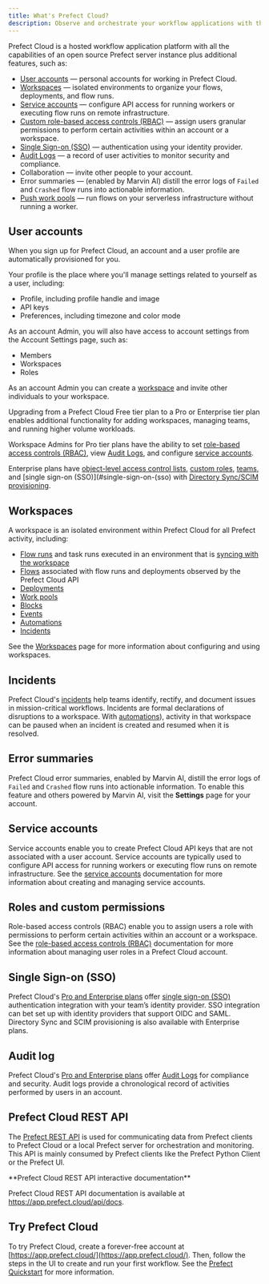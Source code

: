 ```yaml
---
title: What's Prefect Cloud?
description: Observe and orchestrate your workflow applications with the Prefect Cloud platform.
---
```


Prefect Cloud is a hosted workflow application platform with all the capabilities of an open source Prefect server instance plus additional features, such as:

- [User accounts](#user-accounts) &mdash; personal accounts for working in Prefect Cloud.
- [Workspaces](#workspaces/) &mdash; isolated environments to organize your flows, deployments, and flow runs.
- [Service accounts](/3.0rc/manage/cloud/manage-users/service-accounts/) &mdash; configure API access for running workers or executing flow runs on remote infrastructure.
- [Custom role-based access controls (RBAC)](/3.0rc/manage/cloud/manage-users/manage-roles/) &mdash; assign users granular permissions to perform certain activities within an account or a workspace.
- [Single Sign-on (SSO)](/3.0rc/manage/cloud/manage-users/configure-sso/) &mdash; authentication using your identity provider.
- [Audit Logs](/3.0rc/manage/cloud/manage-users/audit-logs/) &mdash; a record of user activities to monitor security and compliance.
- Collaboration &mdash; invite other people to your account.
- Error summaries  &mdash; (enabled by Marvin AI) distill the error logs of `Failed` and `Crashed` flow runs into actionable information.
- [Push work pools](/3.0rc/deploy/dynamic-infra/push-runs-serverless/) &mdash; run flows on your serverless infrastructure without running a worker.

## User accounts

When you sign up for Prefect Cloud, an account and a user profile are automatically provisioned for you.

Your profile is the place where you'll manage settings related to yourself as a user, including:

- Profile, including profile handle and image
- API keys
- Preferences, including timezone and color mode

As an account Admin, you will also have access to account settings from the Account Settings page, such as:

- Members
- Workspaces
- Roles

As an account Admin you can create a [workspace](#workspaces) and invite other individuals to your workspace.

Upgrading from a Prefect Cloud Free tier plan to a Pro or Enterprise tier plan enables additional functionality for adding workspaces, managing teams, and running higher volume workloads.

Workspace Admins for Pro tier plans have the ability to set [role-based access controls (RBAC)](#roles-and-custom-permissions), view [Audit Logs](#audit-log), and configure [service accounts](#service-accounts).

Enterprise plans have [object-level access control lists](/3.0rc/manage/cloud/manage-users/object-access-control-lists/), [custom roles](/3.0rc/manage/cloud/manage-users/manage-roles/), [teams](/3.0rc/manage/cloud/manage-users/manage-teams/), and [single sign-on (SSO)](#single-sign-on-(sso) with [Directory Sync/SCIM provisioning](/3.0rc/manage/cloud/manage-users/configure-sso/#scim-provisioning).

## Workspaces

A workspace is an isolated environment within Prefect Cloud for all Prefect activity, including:
- [Flow runs](/3.0rc/develop/write-flows/) and task runs executed in an environment that is [syncing with the workspace](/3.0rc/manage/cloud/workspaces/)
- [Flows](/3.0rc/develop/write-flows/) associated with flow runs and deployments observed by the Prefect Cloud API
- [Deployments](/3.0rc/deploy/serve-flows/)
- [Work pools](/3.0rc/deploy/dynamic-infra/work-pools/)
- [Blocks](/3.0rc/develop/blocks/)
- [Events](/3.0rc/automate/events/)
- [Automations](/3.0rc/automate/events/automations-triggers/)
- [Incidents](/3.0rc/automate/events/events/)

See the [Workspaces](/3.0rc/manage/cloud/workspaces/) page for more information about configuring and using workspaces.

## Incidents <span class="badge pro"></span> <span class="badge custom"></span>

Prefect Cloud's [incidents](/3.0rc/automate/events/events/) help teams identify, rectify, and document issues in mission-critical workflows.
Incidents are formal declarations of disruptions to a workspace.
With [automations](/3.0rc/automate/events/events/#incident-automations)), activity in that workspace can be paused when an incident is created and resumed when it is resolved.

## Error summaries

Prefect Cloud error summaries, enabled by Marvin AI, distill the error logs of `Failed` and `Crashed` flow runs into actionable information.
To enable this feature and others powered by Marvin AI, visit the **Settings** page for your account.

## Service accounts <span class="badge pro"></span> <span class="badge custom"></span>

Service accounts enable you to create Prefect Cloud API keys that are not associated with a user account.
Service accounts are typically used to configure API access for running workers or executing flow runs on remote infrastructure.
See the [service accounts](/3.0rc/manage/cloud/manage-users/service-accounts/) documentation for more information about creating and managing service accounts.

## Roles and custom permissions <span class="badge pro"> </span><span class="badge custom"></span>

Role-based access controls (RBAC) enable you to assign users a role with permissions to perform certain activities within an account or a workspace.
See the [role-based access controls (RBAC)](/3.0rc/manage/cloud/manage-users/manage-roles/) documentation for more information about managing user roles in a Prefect Cloud account.

## Single Sign-on (SSO) <span class="badge pro"></span> <span class="badge custom"></span>

Prefect Cloud's [Pro and Enterprise plans](https://www.prefect.io/pricing) offer [single sign-on (SSO)](/3.0rc/manage/cloud/manage-users/configure-sso/) authentication integration with your team’s identity provider.
SSO integration can bet set up with identity providers that support OIDC and SAML.
Directory Sync and SCIM provisioning is also available with Enterprise plans.

## Audit log <span class="badge pro"></span> <span class="badge custom"></span>

Prefect Cloud's [Pro and Enterprise plans](https://www.prefect.io/pricing) offer [Audit Logs](/3.0rc/manage/cloud/manage-users/audit-logs/) for compliance and security.
Audit logs provide a chronological record of activities performed by users in an account.

## Prefect Cloud REST API

The [Prefect REST API](/3.0rc/api-ref/rest-api/) is used for communicating data from Prefect clients to Prefect Cloud or a local Prefect server for orchestration and monitoring.
This API is mainly consumed by Prefect clients like the Prefect Python Client or the Prefect UI.

<Info> 
**Prefect Cloud REST API interactive documentation**

Prefect Cloud REST API documentation is available at <a href="https://app.prefect.cloud/api/docs" target="_blank">https://app.prefect.cloud/api/docs</a>.
</Info>

## Try Prefect Cloud

To try Prefect Cloud, create a forever-free account at [https://app.prefect.cloud/](https://app.prefect.cloud/).
Then, follow the steps in the UI to create and run your first workflow. 
See the [Prefect Quickstart](/3.0rc/get-started/quickstart/) for more information.
